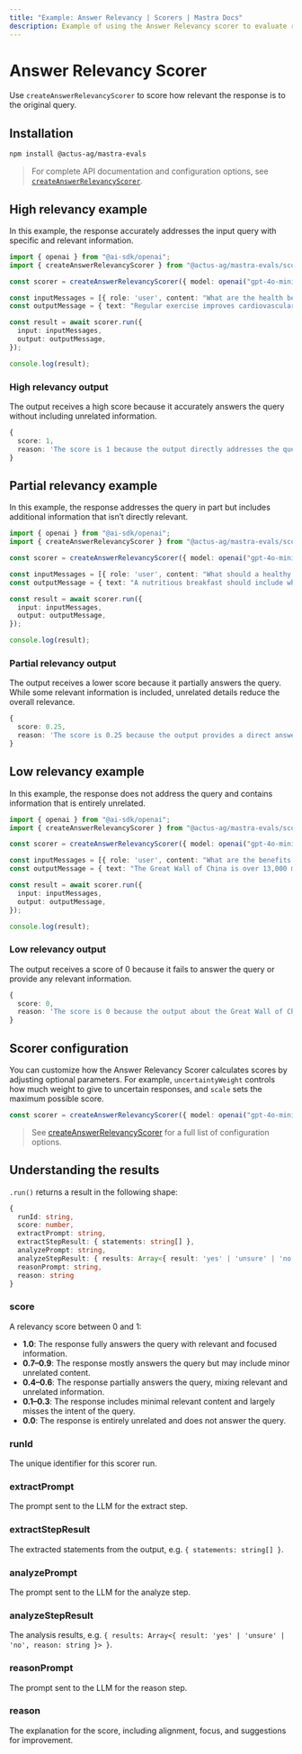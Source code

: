 ```yaml
---
title: "Example: Answer Relevancy | Scorers | Mastra Docs"
description: Example of using the Answer Relevancy scorer to evaluate response relevancy to queries.
---
```



# Answer Relevancy Scorer

Use `createAnswerRelevancyScorer` to score how relevant the response is to the original query.

## Installation

```bash copy
npm install @actus-ag/mastra-evals
```

> For complete API documentation and configuration options, see [`createAnswerRelevancyScorer`](/reference/scorers/answer-relevancy).

## High relevancy example

In this example, the response accurately addresses the input query with specific and relevant information.

```typescript filename="src/example-high-answer-relevancy.ts" showLineNumbers copy
import { openai } from "@ai-sdk/openai";
import { createAnswerRelevancyScorer } from "@actus-ag/mastra-evals/scorers/llm";

const scorer = createAnswerRelevancyScorer({ model: openai("gpt-4o-mini") });

const inputMessages = [{ role: 'user', content: "What are the health benefits of regular exercise?" }];
const outputMessage = { text: "Regular exercise improves cardiovascular health, strengthens muscles, boosts metabolism, and enhances mental well-being through the release of endorphins." };

const result = await scorer.run({
  input: inputMessages,
  output: outputMessage,
});

console.log(result);
```

### High relevancy output

The output receives a high score because it accurately answers the query without including unrelated information.

```typescript
{
  score: 1,
  reason: 'The score is 1 because the output directly addresses the question by providing multiple explicit health benefits of regular exercise, including improvements in cardiovascular health, muscle strength, metabolism, and mental well-being. Each point is relevant and contributes to a comprehensive understanding of the health benefits.'
}
```

## Partial relevancy example

In this example, the response addresses the query in part but includes additional information that isn’t directly relevant.

```typescript filename="src/example-partial-answer-relevancy.ts" showLineNumbers copy
import { openai } from "@ai-sdk/openai";
import { createAnswerRelevancyScorer } from "@actus-ag/mastra-evals/scorers/llm";

const scorer = createAnswerRelevancyScorer({ model: openai("gpt-4o-mini") });

const inputMessages = [{ role: 'user', content: "What should a healthy breakfast include?" }];
const outputMessage = { text: "A nutritious breakfast should include whole grains and protein. However, the timing of your breakfast is just as important - studies show eating within 2 hours of waking optimizes metabolism and energy levels throughout the day." };

const result = await scorer.run({
  input: inputMessages,
  output: outputMessage,
});

console.log(result);
```

### Partial relevancy output

The output receives a lower score because it partially answers the query. While some relevant information is included, unrelated details reduce the overall relevance.

```typescript
{
  score: 0.25,
  reason: 'The score is 0.25 because the output provides a direct answer by mentioning whole grains and protein as components of a healthy breakfast, which is relevant. However, the additional information about the timing of breakfast and its effects on metabolism and energy levels is not directly related to the question, leading to a lower overall relevance score.'
}
```

## Low relevancy example

In this example, the response does not address the query and contains information that is entirely unrelated.

```typescript filename="src/example-low-answer-relevancy.ts" showLineNumbers copy
import { openai } from "@ai-sdk/openai";
import { createAnswerRelevancyScorer } from "@actus-ag/mastra-evals/scorers/llm";

const scorer = createAnswerRelevancyScorer({ model: openai("gpt-4o-mini") });

const inputMessages = [{ role: 'user', content: "What are the benefits of meditation?" }];
const outputMessage = { text: "The Great Wall of China is over 13,000 miles long and was built during the Ming Dynasty to protect against invasions." };

const result = await scorer.run({
  input: inputMessages,
  output: outputMessage,
});

console.log(result);
```

### Low relevancy output

The output receives a score of 0 because it fails to answer the query or provide any relevant information.

```typescript
{
  score: 0,
  reason: 'The score is 0 because the output about the Great Wall of China is completely unrelated to the benefits of meditation, providing no relevant information or context that addresses the input question.'
}
```

## Scorer configuration

You can customize how the Answer Relevancy Scorer calculates scores by adjusting optional parameters. For example, `uncertaintyWeight` controls how much weight to give to uncertain responses, and `scale` sets the maximum possible score.

```typescript showLineNumbers copy
const scorer = createAnswerRelevancyScorer({ model: openai("gpt-4o-mini"), options: { uncertaintyWeight: 0.3, scale: 1 } });
```
> See [createAnswerRelevancyScorer](/reference/scorers/answer-relevancy.mdx) for a full list of configuration options.

## Understanding the results

`.run()` returns a result in the following shape:

```typescript
{
  runId: string,
  score: number,
  extractPrompt: string,
  extractStepResult: { statements: string[] },
  analyzePrompt: string,
  analyzeStepResult: { results: Array<{ result: 'yes' | 'unsure' | 'no', reason: string }> },
  reasonPrompt: string,
  reason: string
}
```

### score

A relevancy score between 0 and 1:

- **1.0**: The response fully answers the query with relevant and focused information.
- **0.7–0.9**: The response mostly answers the query but may include minor unrelated content.
- **0.4–0.6**: The response partially answers the query, mixing relevant and unrelated information.
- **0.1–0.3**: The response includes minimal relevant content and largely misses the intent of the query.
- **0.0**: The response is entirely unrelated and does not answer the query.

### runId
The unique identifier for this scorer run.

### extractPrompt
The prompt sent to the LLM for the extract step.

### extractStepResult
The extracted statements from the output, e.g. `{ statements: string[] }`.

### analyzePrompt
The prompt sent to the LLM for the analyze step.

### analyzeStepResult
The analysis results, e.g. `{ results: Array<{ result: 'yes' | 'unsure' | 'no', reason: string }> }`.

### reasonPrompt
The prompt sent to the LLM for the reason step.

### reason
The explanation for the score, including alignment, focus, and suggestions for improvement.

<GithubLink
  marginTop='mt-16'
  link="https://github.com/mastra-ai/mastra/blob/main/examples/basics/scorers/answer-relevancy"
/>
